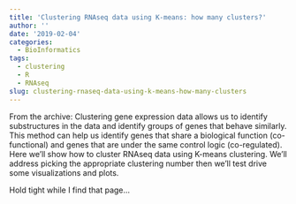 ```yaml
---
title: 'Clustering RNAseq data using K-means: how many clusters?'
author: ''
date: '2019-02-04'
categories:
  - BioInformatics
tags:
  - clustering
  - R
  - RNAseq
slug: clustering-rnaseq-data-using-k-means-how-many-clusters
---
```


From the archive:  Clustering gene expression data allows us to identify substructures in the data and identify groups of genes that behave similarly. This method can help us identify genes that share a biological function (co-functional) and genes that are under the same control logic (co-regulated). Here we'll show how to cluster RNAseq data using K-means clustering. We'll address picking the appropriate clustering number then we'll test drive some visualizations and plots.



<script>
window.location.replace("https://2-bitbio.com/2017/10/clustering-rnaseq-data-using-k-means.html");
</script>
Hold tight while I find that page...